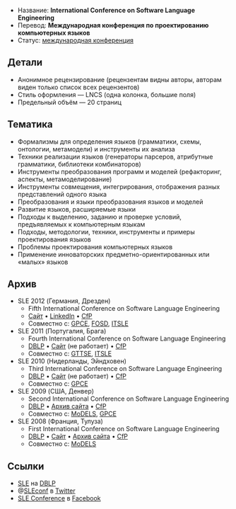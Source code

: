* Название: '''International Conference on Software Language Engineering'''
* Перевод: '''Международная конференция по проектированию компьютерных языков'''
* Статус: [[International Conference|международная конференция]]

== Детали ==
* Анонимное рецензирование (рецензентам видны авторы, авторам виден только список всех рецензентов)
* Стиль оформления — LNCS (одна колонка, большие поля)
* Предельный объём — 20 страниц

== Тематика ==
* Формализмы для определения языков (грамматики, схемы, онтологии, метамодели) и инструменты их анализа
* Техники реализации языков (генераторы парсеров, атрибутные грамматики, библиотеки комбинаторов)
* Инструменты преобразования программ и моделей (рефакторинг, аспекты, метамоделирование)
* Инструменты совмещения, интегрирования, отображения разных представлений одного языка
* Преобразования и языки преобразования языков и моделей
* Развитие языков, расширяемые языки
* Подходы к выделению, заданию и проверке условий, предъявляемых к компьютерным языкам
* Подходы, методологии, техники, инструменты и примеры проектирования языков
* Проблемы проектирования компьютерных языков
* Применение инноваторских предметно-ориентированных или «малых» языков

== Архив ==
* SLE 2012 (Германия, Дрезден)
** Fifth International Conference on Software Language Engineering
** [http://planet-sl.org/sle2012/ Сайт] • [http://events.linkedin.com/sle-2012-905279 LinkedIn] • [http://wikicfp.com/cfp/servlet/event.showcfp?eventid=20977&copyownerid=420 CfP]
** Совместно с: [[GPCE]], [[FOSD]], [[ITSLE]]
* SLE 2011 (Португалия, Брага)
** Fourth International Conference on Software Language Engineering
** [http://dblp.uni-trier.de/db/conf/sle/sle2011.html DBLP] • [http://planet-sl.org/sle2011/ Сайт] (не работает) • [http://wikicfp.com/cfp/servlet/event.showcfp?eventid=14544&copyownerid=21277 CfP]
** Совместно с: [[GTTSE]], [[ITSLE]]
* SLE 2010 (Нидерланды, Эйндховен)
** Third International Conference on Software Language Engineering
** [http://dblp.uni-trier.de/db/conf/sle/sle2010.html DBLP] • [http://planet-sl.org/sle2010/ Сайт] (не работает) • [http://wikicfp.com/cfp/servlet/event.showcfp?eventid=8563&copyownerid=9565 CfP]
** Совместно с: [[GPCE]]
* SLE 2009 (США, Денвер)
** Second International Conference on Software Language Engineering
** [http://dblp.uni-trier.de/db/conf/sle/sle2009.html DBLP] • [http://web.archive.org/web/20101011091928/http://planet-sl.org/sle2009/ Архив сайта] • [http://wikicfp.com/cfp/servlet/event.showcfp?eventid=4668&copyownerid=3290 CfP]
** Совместно с: [[MoDELS]], [[GPCE]]
* SLE 2008 (Франция, Тулуза)
** First International Conference on Software Language Engineering
** [http://dblp.uni-trier.de/db/conf/sle/sle2008.html DBLP] • [http://planet-sl.org/sle2008/ Сайт] • [http://web.archive.org/web/20081013114121/http://planet-sl.org/sle2008/ Архив сайта] • [http://wikicfp.com/cfp/servlet/event.showcfp?eventid=3151&copyownerid=2 CfP]
** Совместно с: [[MoDELS]]

== Ссылки ==
* [http://dblp.uni-trier.de/db/conf/sle/ SLE] на [[DBLP]]
* @[http://twitter.com/sleconf SLEconf] в [[Twitter]]
* [http://www.facebook.com/sleconf SLE Conference] в [[Facebook]]
